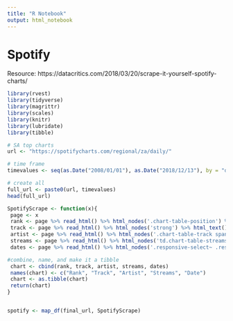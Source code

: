 ```yaml
---
title: "R Notebook"
output: html_notebook
---
```


# Spotify

Resource:
https://datacritics.com/2018/03/20/scrape-it-yourself-spotify-charts/

```r
library(rvest)
library(tidyverse)
library(magrittr)
library(scales)
library(knitr)
library(lubridate)
library(tibble)

# SA top charts
url <- "https://spotifycharts.com/regional/za/daily/"

# time frame
timevalues <- seq(as.Date("2008/01/01"), as.Date("2018/12/13"), by = "day")

# create all 
full_url <- paste0(url, timevalues)
head(full_url)

```


```r
SpotifyScrape <- function(x){
 page <- x
 rank <- page %>% read_html() %>% html_nodes('.chart-table-position') %>% html_text() %>% as.data.frame()
 track <- page %>% read_html() %>% html_nodes('strong') %>% html_text() %>% as.data.frame()
 artist <- page %>% read_html() %>% html_nodes('.chart-table-track span') %>% html_text() %>% as.data.frame()
 streams <- page %>% read_html() %>% html_nodes('td.chart-table-streams') %>% html_text() %>% as.data.frame()
 dates <- page %>% read_html() %>% html_nodes('.responsive-select~ .responsive-select+ .responsive-select .responsive-select-value') %>% html_text() %>% as.data.frame()

#combine, name, and make it a tibble
 chart <- cbind(rank, track, artist, streams, dates)
 names(chart) <- c("Rank", "Track", "Artist", "Streams", "Date")
 chart <- as.tibble(chart)
 return(chart)
}


spotify <- map_df(final_url, SpotifyScrape)

```




